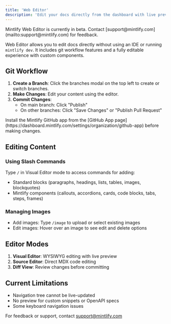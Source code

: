 ```yaml
---
title: 'Web Editor'
description: 'Edit your docs directly from the dashboard with live previews.'
---
```


<Warning>
  Mintlify Web Editor is currently in beta. Contact [support@mintlify.com](mailto:support@mintlify.com) for feedback.
</Warning>

Web Editor allows you to edit docs directly without using an IDE or running `mintlify dev`. It includes git workflow features and a fully editable experience with custom components.

## Git Workflow

1. **Create a Branch**: Click the branches modal on the top left to create or switch branches.
2. **Make Changes**: Edit your content using the editor.
3. **Commit Changes**: 
   - On main branch: Click "Publish"
   - On other branches: Click "Save Changes" or "Publish Pull Request"

<Note>
  Install the Mintlify GitHub app from the [GitHub App page](https://dashboard.mintlify.com/settings/organization/github-app) before making changes.
</Note>

## Editing Content

### Using Slash Commands

Type `/` in Visual Editor mode to access commands for adding:
- Standard blocks (paragraphs, headings, lists, tables, images, blockquotes)
- Mintlify components (callouts, accordions, cards, code blocks, tabs, steps, frames)

### Managing Images

- Add images: Type `/image` to upload or select existing images
- Edit images: Hover over an image to see edit and delete options

## Editor Modes

1. **Visual Editor**: WYSIWYG editing with live preview
2. **Source Editor**: Direct MDX code editing
3. **Diff View**: Review changes before committing

## Current Limitations

- Navigation tree cannot be live-updated
- No preview for custom snippets or OpenAPI specs
- Some keyboard navigation issues

For feedback or support, contact [support@mintlify.com](mailto:support@mintlify.com)